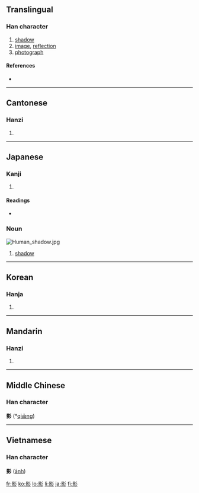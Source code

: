 ==Translingual==

===Han character===
{{Han char|rn=59|rad=彡|as=12|sn=15|four=6292<sub>2</sub>|canj=日火竹竹竹 (AFHHH)|ids=⿰[[景]][[彡]]}}

# [[shadow]]
# [[image]], [[reflection]]
# [[photograph]]

====References====
* {{Han ref|kx=0364.190|dkj=10019|dj=0684.050|hdz=20857.040|uh=5F71|ud=24433|bh=BC76|bd=48246}}

----

==Cantonese==

===Hanzi===
{{yue-hanzi|jyut=|y=ying2}}

# {{defn|Cantonese}}

----

==Japanese==

===Kanji===
{{ja-kanji|grade=c|rs=彡12}}

# {{defn|Japanese}}

====Readings====
* {{ja-readings|on=[[えい]] (ei), [[よう]] (yō)|kun=[[かげ]] (kage)}}

===Noun===
[[Image:Human_shadow.jpg|thumb|right]]
{{ja-noun|k|hira=かげ|rom=kage}}

# [[shadow]]

----

==Korean==

===Hanja===
{{ko-hanja|hangeul=영|eumhun=|rv=yeong|mr=yŏng|y=yeng}}

# {{defn|Korean}}

----

==Mandarin==

===Hanzi===
{{cmn-hanzi|pin=[[yǐng]] ([[ying3]])|wg=ying<sup>3</sup>}}

# {{defn|Mandarin}}

----

==Middle Chinese==
===Han character===
'''影''' (*[[qiæ̌ng]])<!--note: asterisk indicates that this character appears in the Tang Dynasty corpus of literature more than four times-->

----

==Vietnamese==
===Han character===
'''影''' ([[ảnh]])

[[fr:影]]
[[ko:影]]
[[lo:影]]
[[li:影]]
[[ja:影]]
[[fi:影]]